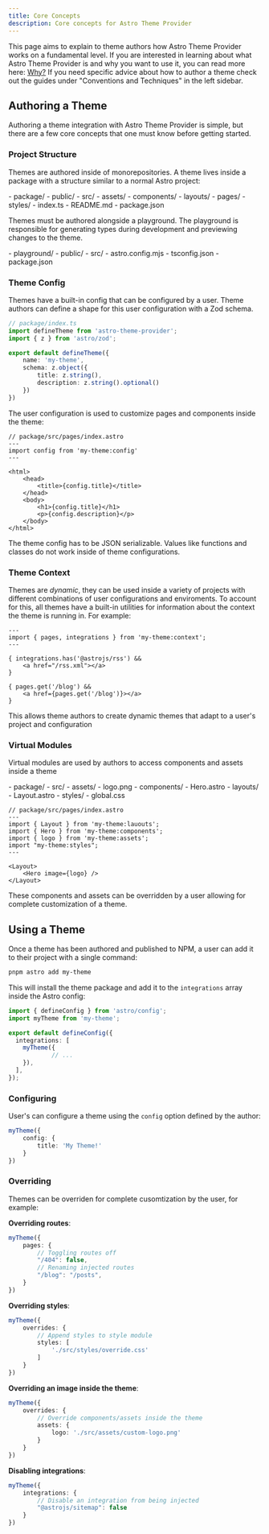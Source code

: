 ```yaml
---
title: Core Concepts
description: Core concepts for Astro Theme Provider
---
```



This page aims to explain to theme authors how Astro Theme Provider works on a fundamental level.
If you are interested in learning about what Astro Theme Provider is and why you want to use it, you can read more here: [Why?](/why)
If you need specific advice about how to author a theme check out the guides under "Conventions and Techniques" in the left sidebar.

## Authoring a Theme

Authoring a theme integration with Astro Theme Provider is simple, but there are a few core concepts that one must know before getting started.

### Project Structure

Themes are authored inside of monorepositories. A theme lives inside a package with a structure similar to a normal Astro project:

<FileTree>
- package/
	- public/
	- src/
		- assets/
		- components/
		- layouts/
		- pages/
		- styles/
	- index.ts
	- README.md
	- package.json
</FileTree>

Themes must be authored alongside a playground.
The playground is responsible for generating types during development and previewing changes to the theme.

<FileTree>
- playground/
	- public/
	- src/
	- astro.config.mjs
	- tsconfig.json
	- package.json
</FileTree>


### Theme Config

Themes have a built-in config that can be configured by a user.
Theme authors can define a shape for this user configuration with a Zod schema.

```ts
// package/index.ts
import defineTheme from 'astro-theme-provider';
import { z } from 'astro/zod';

export default defineTheme({
	name: 'my-theme',
	schema: z.object({
		title: z.string(),
		description: z.string().optional()
	})
})
```

The user configuration is used to customize pages and components inside the theme:

```tsx
// package/src/pages/index.astro
---
import config from 'my-theme:config'
---

<html>
	<head>
		<title>{config.title}</title>
	</head>
	<body>
		<h1>{config.title}</h1>
		<p>{config.description}</p>
	</body>
</html>
```

The theme config has to be JSON serializable. Values like functions and classes do not work inside of theme configurations.


### Theme Context

Themes are *dynamic*, they can be used inside a variety of projects with different combinations of user configurations and enviroments.
To account for this, all themes have a built-in utilities for information about the context the theme is running in. For example:

```tsx
---
import { pages, integrations } from 'my-theme:context';
---

{ integrations.has('@astrojs/rss') &&
	<a href="/rss.xml"></a>
}

{ pages.get('/blog') &&
	<a href={pages.get('/blog')}></a>
}
```

This allows theme authors to create dynamic themes that adapt to a user's project and configuration

### Virtual Modules

Virtual modules are used by authors to access components and assets inside a theme

<FileTree>
- package/
	- src/
		- assets/
			- logo.png
		- components/
			- Hero.astro
		- layouts/
			- Layout.astro
		- styles/
			- global.css
</FileTree>

```tsx
// package/src/pages/index.astro
---
import { Layout } from 'my-theme:lauouts';
import { Hero } from 'my-theme:components';
import { logo } from 'my-theme:assets';
import "my-theme:styles";
---

<Layout>
	<Hero image={logo} />
</Layout>
```

These components and assets can be overridden by a user allowing for complete customization of a theme.

## Using a Theme

Once a theme has been authored and published to NPM, a user can add it to their project with a single command:

```sh
pnpm astro add my-theme
```

This will install the theme package and add it to the `integrations` array inside the Astro config:

```ts
import { defineConfig } from 'astro/config';
import myTheme from 'my-theme';

export default defineConfig({
  integrations: [
    myTheme({
			// ...
    }),
  ],
});
```

### Configuring

User's can configure a theme using the `config` option defined by the author:

```ts
myTheme({
	config: {
		title: 'My Theme!'
	}
})
```

### Overriding

Themes can be overriden for complete cusomtization by the user, for example:

**Overriding routes**:

```ts
myTheme({
	pages: {
		// Toggling routes off
		"/404": false,
		// Renaming injected routes
		"/blog": "/posts",
	}
})
```

**Overriding styles**:

```ts
myTheme({
	overrides: {
		// Append styles to style module
		styles: [
			'./src/styles/override.css'
		]
	}
})
```

**Overriding an image inside the theme**:

```ts
myTheme({
	overrides: {
		// Override components/assets inside the theme
		assets: {
			logo: './src/assets/custom-logo.png'
		}
	}
})
```

**Disabling integrations**:

```ts
myTheme({
	integrations: {
		// Disable an integration from being injected
		"@astrojs/sitemap": false
	}
})
```